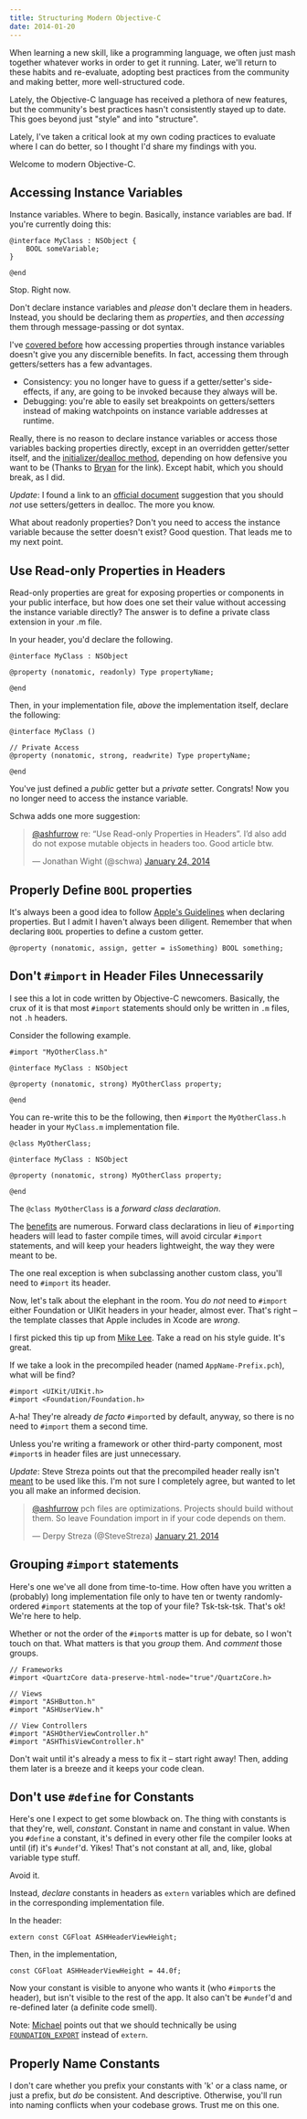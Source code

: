 ```yaml
---
title: Structuring Modern Objective-C
date: 2014-01-20
---
```



When learning a new skill, like a programming language, we often just mash together whatever works in order to get it running. Later, we'll return to these habits and re-evaluate, adopting best practices from the community and making better, more well-structured code.

Lately, the Objective-C language has received a plethora of new features, but the community's best practices hasn't consistently stayed up to date. This goes beyond just "style" and into "structure".

Lately, I've taken a critical look at my own coding practices to evaluate where I can do better, so I thought I'd share my findings with you.

Welcome to modern Objective-C.

## Accessing Instance Variables

Instance variables. Where to begin. Basically, instance variables are bad. If you're currently doing this:

```
@interface MyClass : NSObject {
    BOOL someVariable;
}

@end
```

Stop. Right now.

Don't declare instance variables and _please_ don't declare them in headers. Instead, you should be declaring them as _properties_, and then _accessing_ them through message-passing or dot syntax.

I've [covered before](/blog/objc_msgsend-is-not-your-bottleneck/) how accessing properties through instance variables doesn't give you any discernible benefits. In fact, accessing them through getters/setters has a few advantages.

- Consistency: you no longer have to guess if a getter/setter's side-effects, if any, are going to be invoked because they always will be.
- Debugging: you're able to easily set breakpoints on getters/setters instead of making watchpoints on instance variable addresses at runtime.

Really, there is no reason to declare instance variables or access those variables backing properties directly, except in an overridden getter/setter itself, and the [initializer/dealloc method](https://github.com/NYTimes/objective-c-style-guide/issues/6), depending on how defensive you want to be (Thanks to [Bryan](https://twitter.com/irace) for the link). Except habit, which you should break, as I did.

_Update_: I found a link to an [official document](https://developer.apple.com/library/mac/documentation/Cocoa/Conceptual/MemoryMgmt/Articles/mmPractical.html#//apple_ref/doc/uid/TP40004447-SW6) suggestion that you should _not_ use setters/getters in dealloc. The more you know.

What about readonly properties? Don't you need to access the instance variable because the setter doesn't exist? Good question. That leads me to my next point.

## Use Read-only Properties in Headers

Read-only properties are great for exposing properties or components in your public interface, but how does one set their value without accessing the instance variable directly? The answer is to define a private class extension in your .m file.

In your header, you'd declare the following.

```
@interface MyClass : NSObject

@property (nonatomic, readonly) Type propertyName;

@end
```

Then, in your implementation file, _above_ the implementation itself, declare the following:

```
@interface MyClass ()

// Private Access
@property (nonatomic, strong, readwrite) Type propertyName;

@end
```

You've just defined a _public_ getter but a _private_ setter. Congrats! Now you no longer need to access the instance variable.

Schwa adds one more suggestion:

> [@ashfurrow](https://twitter.com/ashfurrow) re: “Use Read-only Properties in Headers”. I’d also add do not expose mutable objects in headers too. Good article btw.
> 
> — Jonathan Wight (@schwa) [January 24, 2014](https://twitter.com/schwa/statuses/426760500056047616)<script async="" src="//platform.twitter.com/widgets.js" charset="utf-8"></script>
## Properly Define `BOOL` properties

It's always been a good idea to follow [Apple's Guidelines](https://developer.apple.com/library/ios/documentation/Cocoa/Conceptual/CodingGuidelines/Articles/NamingMethods.html#//apple_ref/doc/uid/20001282-1004202-BCIGGFCC) when declaring properties. But I admit I haven't always been diligent. Remember that when declaring `BOOL` properties to define a custom getter.

```
@property (nonatomic, assign, getter = isSomething) BOOL something;
```

## Don't `#import` in Header Files Unnecessarily

I see this a lot in code written by Objective-C newcomers. Basically, the crux of it is that most `#import` statements should only be written in `.m` files, not `.h` headers.

Consider the following example.

```
#import "MyOtherClass.h"

@interface MyClass : NSObject

@property (nonatomic, strong) MyOtherClass property;

@end
```

You can re-write this to be the following, then `#import` the `MyOtherClass.h` header in your `MyClass.m` implementation file.

```
@class MyOtherClass;

@interface MyClass : NSObject

@property (nonatomic, strong) MyOtherClass property;

@end
```

The `@class MyOtherClass` is a _forward class declaration_.

The [benefits](http://qualitycoding.org/file-dependencies/) are numerous. Forward class declarations in lieu of `#import`ing headers will lead to faster compile times, will avoid circular `#import` statements, and will keep your headers lightweight, the way they were meant to be.

The one real exception is when subclassing another custom class, you'll need to `#import` its header.

Now, let's talk about the elephant in the room. You _do not_ need to `#import` either Foundation or UIKit headers in your header, almost ever. That's right – the template classes that Apple includes in Xcode are _wrong_.

I first picked this tip up from [Mike Lee](https://github.com/lemurs/guide2/blob/master/ObjCStyle.md). Take a read on his style guide. It's great.

If we take a look in the precompiled header (named `AppName-Prefix.pch`), what will be find?

```
#import <UIKit/UIKit.h>
#import <Foundation/Foundation.h>
```

A-ha! They're already _de facto_ `#import`ed by default, anyway, so there is no need to `#import` them a second time.

Unless you're writing a framework or other third-party component, most `#import`s in header files are just unnecessary.

_Update_: Steve Streza points out that the precompiled header really isn't [meant](http://clang.llvm.org/docs/PCHInternals.html) to be used like this. I'm not sure I completely agree, but wanted to let you all make an informed decision.

> [@ashfurrow](https://twitter.com/ashfurrow) pch files are optimizations. Projects should build without them. So leave Foundation import in if your code depends on them.
> 
> — Derpy Streza (@SteveStreza) [January 21, 2014](https://twitter.com/SteveStreza/statuses/425430707419103232)<script async="" src="//platform.twitter.com/widgets.js" charset="utf-8"></script>
## Grouping `#import` statements

Here's one we've all done from time-to-time. How often have you written a (probably) long implementation file only to have ten or twenty randomly-ordered `#import` statements at the top of your file? Tsk-tsk-tsk. That's ok! We're here to help.

Whether or not the order of the `#import`s matter is up for debate, so I won't touch on that. What matters is that you _group_ them. And _comment_ those groups.

```
// Frameworks
#import <QuartzCore data-preserve-html-node="true"/QuartzCore.h>

// Views
#import "ASHButton.h"
#import "ASHUserView.h"

// View Controllers
#import "ASHOtherViewController.h"
#import "ASHThisViewController.h"
```

Don't wait until it's already a mess to fix it – start right away! Then, adding them later is a breeze and it keeps your code clean.

## Don't use `#define` for Constants

Here's one I expect to get some blowback on. The thing with constants is that they're, well, _constant_. Constant in name and constant in value. When you `#define` a constant, it's defined in every other file the compiler looks at until (if) it's `#undef`'d. Yikes! That's not constant at all, and, like, global variable type stuff.

Avoid it.

Instead, _declare_ constants in headers as `extern` variables which are defined in the corresponding implementation file.

In the header:

```
extern const CGFloat ASHHeaderViewHeight;
```

Then, in the implementation,

```
const CGFloat ASHHeaderViewHeight = 44.0f;
```

Now your constant is visible to anyone who wants it (who `#import`s the header), but isn't visible to the rest of the app. It also can't be `#undef`'d and re-defined later (a definite code smell).

Note: [Michael](http://twitter.com/italoarmstrong) points out that we should technically be using [`FOUNDATION_EXPORT`](http://stackoverflow.com/questions/10953221/foundation-export-vs-extern) instead of `extern`.

## Properly Name Constants

I don't care whether you prefix your constants with 'k' or a class name, or just a prefix, but _do_ be consistent. And descriptive. Otherwise, you'll run into naming conflicts when your codebase grows. Trust me on this one.


  